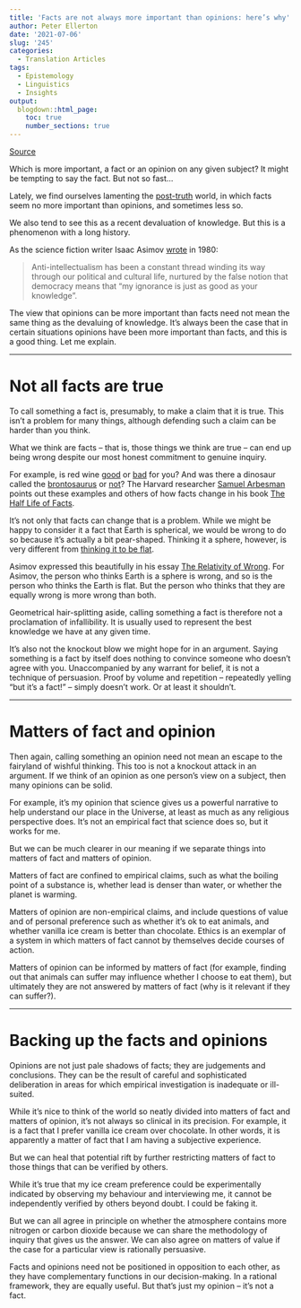 ```yaml
---
title: 'Facts are not always more important than opinions: here’s why'
author: Peter Ellerton
date: '2021-07-06'
slug: '245'
categories:
  - Translation Articles
tags:
  - Epistemology
  - Linguistics
  - Insights
output:
  blogdown::html_page:
    toc: true
    number_sections: true
---
```


[Source](https://theconversation.com/facts-are-not-always-more-important-than-opinions-heres-why-76020)

Which is more important, a fact or an opinion on any given subject? It might be tempting to say the fact. But not so fast…

Lately, we find ourselves lamenting the [post-truth](https://theconversation.com/the-surprising-origins-of-post-truth-and-how-it-was-spawned-by-the-liberal-left-68929) world, in which facts seem no more important than opinions, and sometimes less so.

We also tend to see this as a recent devaluation of knowledge. But this is a phenomenon with a long history.

As the science fiction writer Isaac Asimov [wrote](http://aphelis.net/cult-ignorance-isaac-asimov-1980/) in 1980:

>Anti-intellectualism has been a constant thread winding its way through our political and cultural life, nurtured by the false notion that democracy means that “my ignorance is just as good as your knowledge”.


The view that opinions can be more important than facts need not mean the same thing as the devaluing of knowledge. It’s always been the case that in certain situations opinions have been more important than facts, and this is a good thing. Let me explain.

---

# Not all facts are true


To call something a fact is, presumably, to make a claim that it is true. This isn’t a problem for many things, although defending such a claim can be harder than you think.

What we think are facts – that is, those things we think are true – can end up being wrong despite our most honest commitment to genuine inquiry.

For example, is red wine [good](http://www.medicaldaily.com/red-wine-burns-fat-and-lowers-blood-pressure-plus-5-other-health-benefits-winos-321382) or [bad](http://www.medicaldaily.com/red-wine-burns-fat-and-lowers-blood-pressure-plus-5-other-health-benefits-winos-321382) for you? And was there a dinosaur called the [brontosaurus](https://www.scientificamerican.com/article/the-brontosaurus-is-back1/) or [not](https://www.npr.org/2012/12/09/166665795/forget-extinct-the-brontosaurus-never-even-existed)? The Harvard researcher [Samuel Arbesman](http://www.arbesman.net/) points out these examples and others of how facts change in his book [The Half Life of Facts](http://www.arbesman.net/the-half-life-of-facts/).

It’s not only that facts can change that is a problem. While we might be happy to consider it a fact that Earth is spherical, we would be wrong to do so because it’s actually a bit pear-shaped. Thinking it a sphere, however, is very different from [thinking it to be flat](https://theconversation.com/why-would-anyone-believe-the-earth-is-flat-53800).

Asimov expressed this beautifully in his essay [The Relativity of Wrong](http://www.goodreads.com/book/show/394418.The_Relativity_of_Wrong). For Asimov, the person who thinks Earth is a sphere is wrong, and so is the person who thinks the Earth is flat. But the person who thinks that they are equally wrong is more wrong than both.

Geometrical hair-splitting aside, calling something a fact is therefore not a proclamation of infallibility. It is usually used to represent the best knowledge we have at any given time.

It’s also not the knockout blow we might hope for in an argument. Saying something is a fact by itself does nothing to convince someone who doesn’t agree with you. Unaccompanied by any warrant for belief, it is not a technique of persuasion. Proof by volume and repetition – repeatedly yelling “but it’s a fact!” – simply doesn’t work. Or at least it shouldn’t.

---

# Matters of fact and opinion


Then again, calling something an opinion need not mean an escape to the fairyland of wishful thinking. This too is not a knockout attack in an argument. If we think of an opinion as one person’s view on a subject, then many opinions can be solid.



For example, it’s my opinion that science gives us a powerful narrative to help understand our place in the Universe, at least as much as any religious perspective does. It’s not an empirical fact that science does so, but it works for me.

But we can be much clearer in our meaning if we separate things into matters of fact and matters of opinion.

Matters of fact are confined to empirical claims, such as what the boiling point of a substance is, whether lead is denser than water, or whether the planet is warming.

Matters of opinion are non-empirical claims, and include questions of value and of personal preference such as whether it’s ok to eat animals, and whether vanilla ice cream is better than chocolate. Ethics is an exemplar of a system in which matters of fact cannot by themselves decide courses of action.

Matters of opinion can be informed by matters of fact (for example, finding out that animals can suffer may influence whether I choose to eat them), but ultimately they are not answered by matters of fact (why is it relevant if they can suffer?).

---

# Backing up the facts and opinions

Opinions are not just pale shadows of facts; they are judgements and conclusions. They can be the result of careful and sophisticated deliberation in areas for which empirical investigation is inadequate or ill-suited.

While it’s nice to think of the world so neatly divided into matters of fact and matters of opinion, it’s not always so clinical in its precision. For example, it is a fact that I prefer vanilla ice cream over chocolate. In other words, it is apparently a matter of fact that I am having a subjective experience.

But we can heal that potential rift by further restricting matters of fact to those things that can be verified by others.

While it’s true that my ice cream preference could be experimentally indicated by observing my behaviour and interviewing me, it cannot be independently verified by others beyond doubt. I could be faking it.

But we can all agree in principle on whether the atmosphere contains more nitrogen or carbon dioxide because we can share the methodology of inquiry that gives us the answer. We can also agree on matters of value if the case for a particular view is rationally persuasive.

Facts and opinions need not be positioned in opposition to each other, as they have complementary functions in our decision-making. In a rational framework, they are equally useful. But that’s just my opinion – it’s not a fact.







